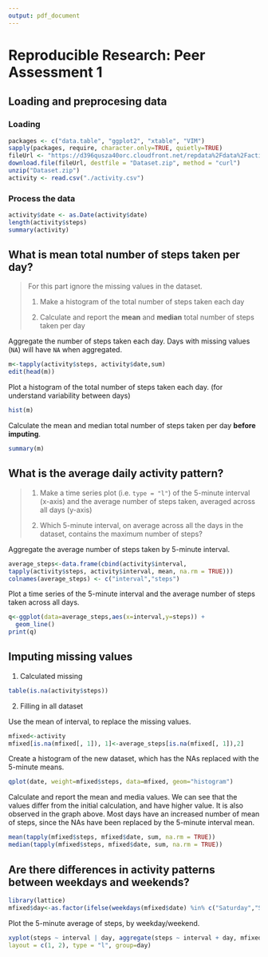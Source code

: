 ```yaml
---
output: pdf_document
---
```

# Reproducible Research: Peer Assessment 1


## Loading and preprocesing data

### Loading

```r
packages <- c("data.table", "ggplot2", "xtable", "VIM")
sapply(packages, require, character.only=TRUE, quietly=TRUE)
fileUrl <- "https://d396qusza40orc.cloudfront.net/repdata%2Fdata%2Factivity.zip"
download.file(fileUrl, destfile = "Dataset.zip", method = "curl")
unzip("Dataset.zip")
activity <- read.csv("./activity.csv")
```

### Process  the data

```r
activity$date <- as.Date(activity$date)
length(activity$steps)
summary(activity)

```


## What is mean total number of steps taken per day?

> For this part ignore the missing values in
> the dataset.
>
> 1. Make a histogram of the total number of steps taken each day
>
> 2. Calculate and report the **mean** and **median** total number of steps taken per day

Aggregate the number of steps taken each day.
Days with missing values (`NA`) will have `NA` when aggregated.

```r
m<-tapply(activity$steps, activity$date,sum)
edit(head(m))

```

Plot a histogram of the total number of steps taken each day. (for understand variability between days)

```r
hist(m)
```

Calculate the mean and median total number of steps taken per day **before imputing**.

```r
summary(m)
```



## What is the average daily activity pattern?

> 1. Make a time series plot (i.e. `type = "l"`) of the 5-minute interval (x-axis) and the average number of steps taken, averaged across all days (y-axis)
>
> 2. Which 5-minute interval, on average across all the days in the dataset, contains the maximum number of steps?

Aggregate the average number of steps taken by 5-minute interval.

```r
average_steps<-data.frame(cbind(activity$interval,
tapply(activity$steps, activity$interval, mean, na.rm = TRUE)))
colnames(average_steps) <- c("interval","steps")

```

Plot a time series of the 5-minute interval and the average number of steps taken across all days.

```r
q<-ggplot(data=average_steps,aes(x=interval,y=steps)) +
  geom_line()
print(q)
```


## Imputing missing values

1. Calculated missing

```r
table(is.na(activity$steps))
```

2. Filling in all dataset

Use the mean of interval, to replace the missing values.

```r
mfixed<-activity
mfixed[is.na(mfixed[, 1]), 1]<-average_steps[is.na(mfixed[, 1]),2]
```

Create a histogram of the new dataset, which has the NAs replaced with the 5-minute means.

```r
qplot(date, weight=mfixed$steps, data=mfixed, geom="histogram")
```

Calculate and report the mean and media values. We can see that the values differ from the initial calculation, and have higher value. It is also observed in the graph above. Most days have an increased number of mean of steps, since the NAs have been replaced by the 5-minute interval mean.

```r
mean(tapply(mfixed$steps, mfixed$date, sum, na.rm = TRUE))
median(tapply(mfixed$steps, mfixed$date, sum, na.rm = TRUE))
```

## Are there differences in activity patterns between weekdays and weekends?

```r
library(lattice)
mfixed$day<-as.factor(ifelse(weekdays(mfixed$date) %in% c("Saturday","Sunday"),"Weekend","Weekday"))
```
Plot the 5-minute average of steps, by weekday/weekend.
```r
xyplot(steps ~ interval | day, aggregate(steps ~ interval + day, mfixed, FUN = mean), 
layout = c(1, 2), type = "l", group=day)
```

